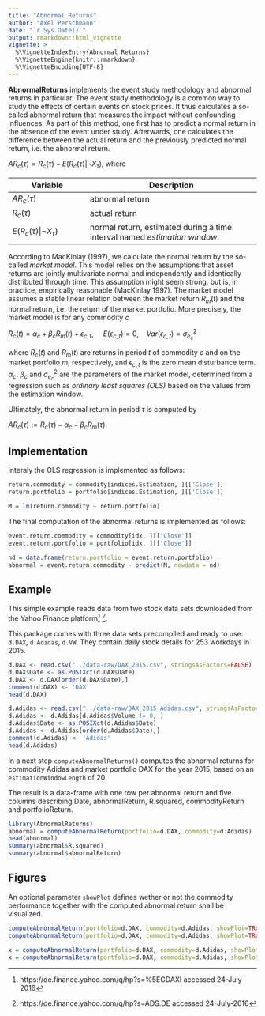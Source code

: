 ```yaml
---
title: "Abnormal Returns"
author: "Axel Perschmann"
date: "`r Sys.Date()`"
output: rmarkdown::html_vignette
vignette: >
  %\VignetteIndexEntry{Abnormal Returns}
  %\VignetteEngine{knitr::rmarkdown}
  %\VignetteEncoding{UTF-8}
---
```


**AbnormalReturns** implements the event study methodology and abnormal returns in particular. The event study methodology is a common way to study the effects of certain events on stock prices. It thus calculates a so-called abnormal return that measures the impact without confounding influences. As part of this method, one first has to predict a normal return in the absence of the event under study. Afterwards, one calculates the difference between the actual return and the previously predicted normal return, i.e. the abnormal return.

$AR_c(\tau) = R_c(\tau) - E(R_c(\tau)|\neg X_\tau)$, where

Variable | Description
------------- | ----------------------------
$AR_c(\tau)$ | abnormal return
$R_c(\tau)$  | actual return
$E(R_c(\tau)|\neg X_\tau)$ | normal return, estimated during a time interval named *estimation window*.

According to MacKinlay (1997), we calculate the normal return by the so-called *market model*. This model relies on the assumptions that asset returns are jointly multivariate normal and independently and identically distributed through time. This assumption might seem strong, but is, in practice, empirically reasonable (MacKinlay 1997). The market model assumes a stable linear relation between the market return $R_m(t)$ and the normal return, i.e. the return of the market portfolio. More precisely, the market model is for any commodity $c$

$R_c(t) = \alpha_c + \beta_cR_m(t) + \epsilon_{c,t}$, &nbsp;&nbsp;&nbsp; $E(\epsilon_{c,t})=0$, &nbsp;&nbsp;   $Var(\epsilon_{c,t})=\sigma^2_{e_c}$

where $R_c(t)$ and $R_m(t)$ are returns in period $t$ of commodity $c$ and on the market portfolio $m$, respectively, and $\epsilon_{c,t}$ is the zero mean disturbance term. $\alpha_c$, $\beta_c$ and $\sigma^2_{e_c}$ are the parameters of the market model, determined from a regression such as *ordinary least squares (OLS)* based on the values from the estimation window.

Ultimately, the abnormal return in period $\tau$ is computed by

$AR_c(\tau) := R_c(\tau) - \alpha_c - \beta_cR_m(\tau)$.

## Implementation
Interaly the OLS regression is implemented as follows:

```r
return.commodity = commodity[indices.Estimation, ][['Close']]
return.portfolio = portfolio[indices.Estimation, ][['Close']]

M = lm(return.commodity ~ return.portfolio)
```

The final computation of the abnormal returns is implemented as follows:
```r
event.return.commodity = commodity[idx, ][['Close']]
event.return.portfolio = portfolio[idx, ][['Close']]

nd = data.frame(return.portfolio = event.return.portfolio)
abnormal = event.return.commodity - predict(M, newdata = nd)
```

## Example
This simple example reads data from two stock data sets downloaded from the Yahoo Finance platform^[https://de.finance.yahoo.com/q/hp?s=%5EGDAXI accessed 24-July-2016] ^[https://de.finance.yahoo.com/q/hp?s=ADS.DE accessed 24-July-2016].

This package comes with three data sets precompiled and ready to use: `d.DAX`, `d.Adidas`, `d.VW`. They contain daily stock details for 253 workdays in 2015.

```r
d.DAX <- read.csv("../data-raw/DAX_2015.csv", stringsAsFactors=FALSE)
d.DAX$Date <- as.POSIXct(d.DAX$Date)
d.DAX <- d.DAX[order(d.DAX$Date),]
comment(d.DAX) <- 'DAX'
head(d.DAX)

d.Adidas <- read.csv("../data-raw/DAX_2015_Adidas.csv", stringsAsFactors=FALSE)
d.Adidas <- d.Adidas[d.Adidas$Volume != 0, ]
d.Adidas$Date <- as.POSIXct(d.Adidas$Date)
d.Adidas <- d.Adidas[order(d.Adidas$Date),]
comment(d.Adidas) <- 'Adidas'
head(d.Adidas)
```

In a next step `computeAbnormalReturns()` computes the abnormal returns for commodity Adidas and market portfolio DAX for the year 2015, based on an `estimationWindowLength` of 20.

The result is a data-frame with one row per abnormal return and five columns describing Date, abnormalReturn, R.squared, commodityReturn and portfolioReturn.
```r
library(AbnormalReturns)
abnormal = computeAbnormalReturn(portfolio=d.DAX, commodity=d.Adidas)
head(abnormal)
summary(abnormal$R.squared)
summary(abnormal$abnormalReturn)
```


## Figures

An optional parameter `showPlot` defines wether or not the commodity performance together with the computed abnormal return shall be visualized.

```r
computeAbnormalReturn(portfolio=d.DAX, commodity=d.Adidas, showPlot=TRUE)
computeAbnormalReturn(portfolio=d.DAX, commodity=d.Adidas, showPlot=TRUE, eventIndex=125)
```

```r
x = computeAbnormalReturn(portfolio=d.DAX, commodity=d.Adidas, showPlot=TRUE)
x = computeAbnormalReturn(portfolio=d.DAX, commodity=d.Adidas, showPlot=TRUE, eventIndex=125)
```

